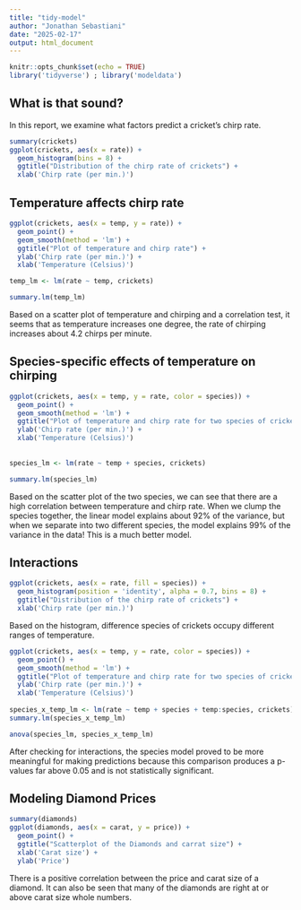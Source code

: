 ```yaml
---
title: "tidy-model"
author: "Jonathan Sebastiani"
date: "2025-02-17"
output: html_document
---
```


```r
knitr::opts_chunk$set(echo = TRUE)
library('tidyverse') ; library('modeldata')
``` 

## What is that sound?

In this report, we examine what factors predict a cricket's chirp rate.

```r
summary(crickets)
ggplot(crickets, aes(x = rate)) +
  geom_histogram(bins = 8) + 
  ggtitle("Distribution of the chirp rate of crickets") +
  xlab('Chirp rate (per min.)')
```

## Temperature affects chirp rate

```r
ggplot(crickets, aes(x = temp, y = rate)) +
  geom_point() + 
  geom_smooth(method = 'lm') +
  ggtitle("Plot of temperature and chirp rate") +
  ylab('Chirp rate (per min.)') +
  xlab('Temperature (Celsius)')

temp_lm <- lm(rate ~ temp, crickets)

summary.lm(temp_lm)
```

Based on a scatter plot of temperature and chirping and a correlation test, it seems that as temperature increases one degree, the rate of chirping increases about 4.2 chirps per minute.

## Species-specific effects of temperature on chirping

```r
ggplot(crickets, aes(x = temp, y = rate, color = species)) +
  geom_point() + 
  geom_smooth(method = 'lm') +
  ggtitle("Plot of temperature and chirp rate for two species of crickets") +
  ylab('Chirp rate (per min.)') +
  xlab('Temperature (Celsius)')
  
  
species_lm <- lm(rate ~ temp + species, crickets)

summary.lm(species_lm)
```

Based on the scatter plot of the two species, we can see that there are a high correlation between temperature and chirp rate. When we clump the species together, the linear model explains about 92% of the variance, but when we separate into two different species, the model explains 99% of the variance in the data! This is a much better model.

## Interactions

```r
ggplot(crickets, aes(x = rate, fill = species)) +
  geom_histogram(position = 'identity', alpha = 0.7, bins = 8) + 
  ggtitle("Distribution of the chirp rate of crickets") +
  xlab('Chirp rate (per min.)')
```

Based on the histogram, difference species of crickets occupy different ranges of temperature. 

```r
ggplot(crickets, aes(x = temp, y = rate, color = species)) +
  geom_point() + 
  geom_smooth(method = 'lm') +
  ggtitle("Plot of temperature and chirp rate for two species of crickets") +
  ylab('Chirp rate (per min.)') +
  xlab('Temperature (Celsius)')
  
species_x_temp_lm <- lm(rate ~ temp + species + temp:species, crickets) 
summary.lm(species_x_temp_lm)

anova(species_lm, species_x_temp_lm)
```

After checking for interactions, the species model proved to be more meaningful for making predictions because this comparison produces a p-values far above 0.05 and is not statistically significant.


## Modeling Diamond Prices

```r
summary(diamonds)
ggplot(diamonds, aes(x = carat, y = price)) +
  geom_point() +
  ggtitle("Scatterplot of the Diamonds and carrat size") +
  xlab('Carat size') +
  ylab('Price')
```

There is a positive correlation between the price and carat size of a diamond. It can also be seen that many of the diamonds are right at or above carat size whole numbers.


